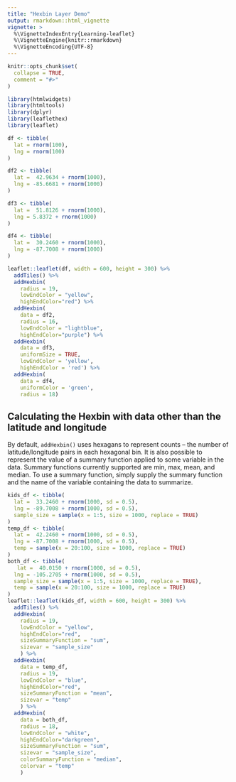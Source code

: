 ---
title: "Hexbin Layer Demo"
output: rmarkdown::html_vignette
vignette: >
  %\VignetteIndexEntry{Learning-leaflet}
  %\VignetteEngine{knitr::rmarkdown}
  %\VignetteEncoding{UTF-8}
---

```{r, include = FALSE}
knitr::opts_chunk$set(
  collapse = TRUE,
  comment = "#>"
)
```

```{r setup, include = FALSE}
library(htmlwidgets)
library(htmltools)
library(dplyr)
library(leaflethex)
library(leaflet)
```

```{r}
df <- tibble(
  lat = rnorm(100),
  lng = rnorm(100)
)

df2 <- tibble(
  lat =  42.9634 + rnorm(1000),
  lng = -85.6681 + rnorm(1000)
)

df3 <- tibble(
  lat =  51.8126 + rnorm(1000),
  lng = 5.8372 + rnorm(1000)
)

df4 <- tibble(
  lat =  30.2460 + rnorm(1000),
  lng = -87.7008 + rnorm(1000)
)
```


```{r}
leaflet::leaflet(df, width = 600, height = 300) %>% 
  addTiles() %>% 
  addHexbin(
    radius = 19, 
    lowEndColor = "yellow", 
    highEndColor="red") %>%
  addHexbin(
    data = df2,
    radius = 16, 
    lowEndColor = "lightblue", 
    highEndColor="purple") %>%
  addHexbin(
    data = df3,
    uniformSize = TRUE,
    lowEndColor = 'yellow',
    highEndColor = 'red') %>%
  addHexbin(
    data = df4,
    uniformColor = 'green',
    radius = 18)
```


## Calculating the Hexbin with data other than the latitude and longitude

By default, `addHexbin()` uses hexagans to represent counts -- the number of
latitude/longitude pairs in each hexagonal bin. It is also possible to represent
the value of a summary function applied to some variable in the data. Summary
functions currently supported are min, max, mean, and median. To use a summary
function, simply supply the summary function and the name of the variable containing
the data to summarize.

```{r}
kids_df <- tibble(
  lat =  33.2460 + rnorm(1000, sd = 0.5),
  lng = -89.7008 + rnorm(1000, sd = 0.5),
  sample_size = sample(x = 1:5, size = 1000, replace = TRUE)
)
temp_df <- tibble(
  lat =  42.2460 + rnorm(1000, sd = 0.5),
  lng = -87.7008 + rnorm(1000, sd = 0.5),
  temp = sample(x = 20:100, size = 1000, replace = TRUE)
)
both_df <- tibble(
   lat =  40.0150 + rnorm(1000, sd = 0.5),
  lng = -105.2705 + rnorm(1000, sd = 0.5),
  sample_size = sample(x = 1:5, size = 1000, replace = TRUE),
  temp = sample(x = 20:100, size = 1000, replace = TRUE)
)
leaflet::leaflet(kids_df, width = 600, height = 300) %>% 
  addTiles() %>% 
  addHexbin(
    radius = 19, 
    lowEndColor = "yellow", 
    highEndColor="red",
    sizeSummaryFunction = "sum",
    sizevar = "sample_size"
    ) %>% 
  addHexbin(
    data = temp_df,
    radius = 19, 
    lowEndColor = "blue", 
    highEndColor="red",
    sizeSummaryFunction = "mean",
    sizevar = "temp"
    ) %>% 
  addHexbin(
    data = both_df,
    radius = 18, 
    lowEndColor = "white", 
    highEndColor="darkgreen",
    sizeSummaryFunction = "sum",
    sizevar = "sample_size",
    colorSummaryFunction = "median",
    colorvar = "temp"
    )
```


